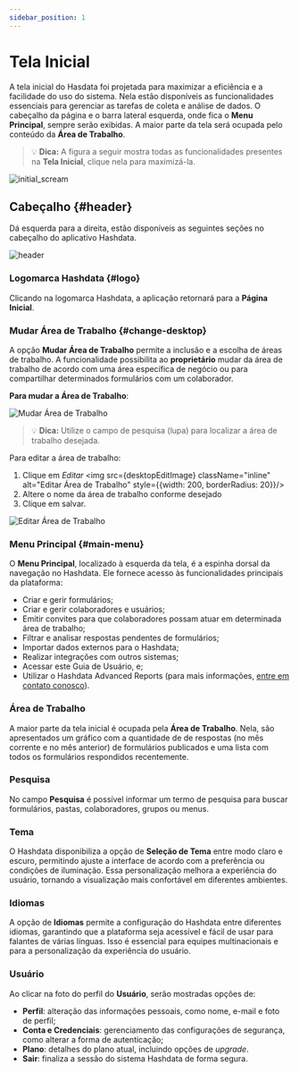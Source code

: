```yaml
---
sidebar_position: 1
---
```



# Tela Inicial

A tela inicial do Hasdata foi projetada para maximizar a eficiência e a facilidade do uso do sistema. Nela estão disponíveis
as funcionalidades essenciais para gerenciar as tarefas de coleta e análise de dados. O cabeçalho da página e o barra lateral
esquerda, onde fica o **Menu Principal**, sempre serão exibidas. A maior parte da tela será ocupada pelo conteúdo da **Área de
Trabalho**.

> :bulb: **Dica:** A figura a seguir mostra todas as funcionalidades presentes na **Tela Inicial**, clique nela para maximizá-la.

![initial_scream](./images/initial_scream.gif)

## Cabeçalho {#header}

Dá esquerda para a direita, estão disponíveis as seguintes seções no cabeçalho do aplicativo Hashdata.

![header](./images/header.webp)

### Logomarca Hashdata {#logo}
Clicando na logomarca Hashdata, a aplicação retornará para a **Página Inicial**.

### Mudar Área de Trabalho {#change-desktop}
A opção **Mudar Área de Trabalho** permite a inclusão e a escolha de áreas de trabalho. A funcionalidade possibilita ao
**proprietário** mudar da área de trabalho  de acordo com uma área específica de negócio ou para compartilhar determinados
formulários com um colaborador.

**Para mudar a Área de Trabalho**:


![Mudar Área de Trabalho](./images/header_desktop.webp)

> :bulb: **Dica:** Utilize o campo de pesquisa (lupa) para localizar a área de trabalho desejada.

Para editar a área de trabalho:
1. Clique em *Editar* <img src={desktopEditImage} className="inline" alt="Editar Área de Trabalho" style={{width: 200, borderRadius: 20}}/>
2. Altere o nome da área de trabalho conforme desejado
3. Clique em salvar.

![Editar Área de Trabalho](./images/header_desktop_edit_detail.webp)

### Menu Principal {#main-menu}
O **Menu Principal**, localizado à esquerda da tela, é a espinha dorsal da navegação no Hashdata. Ele fornece acesso
às funcionalidades principais da plataforma:

- Criar e gerir formulários;
- Criar e gerir colaboradores e usuários;
- Emitir convites para que colaboradores possam atuar em determinada área de trabalho;
- Filtrar e analisar respostas pendentes de formulários;
- Importar dados externos para o Hashdata;
- Realizar integrações com outros sistemas;
- Acessar este Guia de Usuário, e;
- Utilizar o Hashdata Advanced Reports (para mais informações,  [entre em contato conosco](../intro.mdx#user-support)).

### Área de Trabalho
A maior parte da tela inicial é ocupada pela **Área de Trabalho**. Nela, são apresentados um gráfico com a quantidade de
de respostas (no mês corrente e no mês anterior) de formulários publicados e uma lista com todos os formulários respondidos
recentemente.

### Pesquisa
No campo **Pesquisa** é possível informar um termo de pesquisa para buscar formulários, pastas, colaboradores, grupos ou menus.

### Tema
O Hashdata disponibiliza a opção de **Seleção de Tema** entre modo claro e escuro, permitindo ajuste a interface de acordo
com a preferência ou condições de iluminação. Essa personalização melhora a experiência do usuário, tornando a visualização
mais confortável em diferentes ambientes.

### Idiomas
A opção de **Idiomas** permite a configuração do Hashdata entre diferentes idiomas, garantindo que a plataforma seja acessível
e fácil de usar para falantes de várias línguas. Isso é essencial para equipes multinacionais e para a personalização da
experiência do usuário.

### Usuário
Ao clicar na foto do perfil do **Usuário**, serão mostradas opções de:
- **Perfil**: alteração das informações pessoais, como nome, e-mail e foto de perfil;
- **Conta e Credenciais**: gerenciamento das configurações de segurança, como alterar a forma de autenticação;
- **Plano**:  detalhes do  plano atual, incluindo opções de *upgrade*.
- **Sair**: finaliza a sessão do sistema Hashdata de forma segura.

